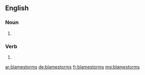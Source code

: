 ==English==

===Noun===
{{head|en}}

# {{plural of|blamestorm}}

===Verb===
{{head|en}}

# {{en-third-person singular of|blamestorm}}

[[ar:blamestorms]]
[[de:blamestorms]]
[[fr:blamestorms]]
[[mg:blamestorms]]